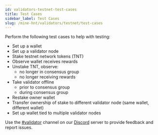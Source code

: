 ```yaml
---
id: validators-testnet-test-cases
title: Test Cases
sidebar_label: Test Cases
slug: /mine-hnt/validators/testnet/test-cases
---
```



Perform the following test cases to help with testing:

* Set up a wallet
* Set up a validator node
* Stake testnet network tokens (TNT) 
* Observe wallet receives rewards
* Unstake TNT, observe:
    * no longer in consensus group
    * no longer receiving rewards
* Take validator offline
    * prior to consensus group
    * during consensus group
* Restake owner wallet
* Transfer ownership of stake to different validator node (same wallet, different wallet)
* Set up wallet tied to multiple validator nodes

Use the [#validator](https://discord.com/channels/404106811252408320/857353417739730954) channel on our [Discord](https://discord.gg/helium) server to provide feedback and report issues.
